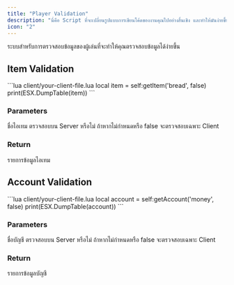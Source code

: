 ```yaml
---
title: "Player Validation"
description: "นี่คือ Script ที่จะเปลี่ยนรูปแบบการเขียนโค้ดของงานคุณไปอย่างสิ้นเชิง และทำให้มันง่ายขึ้นด้วย ns_core ของพวกเรา (Replacer of 999s-bridge)"
icon: "2"
---
```


ระบบสำหรับการตรวจสอบข้อมูลของผู้เล่นที่จะทำให้คุณตรวจสอบข้อมูลได้ง่ายขึ้น

## Item Validation

<CodeGroup>
```lua client/your-client-file.lua
local item = self:getItem('bread', false)
print(ESX.DumpTable(item))
```
</CodeGroup>

### Parameters

<ParamField path="name" type="string" required>
  ชื่อไอเทม
</ParamField>
<ParamField path="validate" type="boolean">
  ตรวจสอบบน Server หรือไม่ ถ้าหากไม่กำหนดหรือ false จะตรวจสอบเฉพาะ Client
</ParamField>

### Return

<ParamField path="ESXItem?" type="{ name: string, label: string, count: integer, weight: number, limit: integer, rare: boolean, canRemove: boolean } | nil" required>
  รายการข้อมูลไอเทม
</ParamField>

## Account Validation

<CodeGroup>
```lua client/your-client-file.lua
local account = self:getAccount('money', false)
print(ESX.DumpTable(account))
```
</CodeGroup>

### Parameters

<ParamField path="name" type="string" required>
  ชื่อบัญชี
</ParamField>
<ParamField path="validate" type="boolean">
  ตรวจสอบบน Server หรือไม่ ถ้าหากไม่กำหนดหรือ false จะตรวจสอบเฉพาะ Client
</ParamField>

### Return

<ParamField path="ESXAccount?" type="{ name: string, label: string, money: number } | nil" required>
  รายการข้อมูลบัญชี
</ParamField>